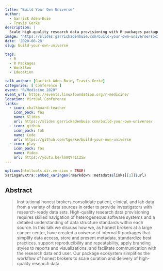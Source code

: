 ```yaml
---
title: "Build Your Own Universe"
author:
  - Garrick Aden-Buie
  - Travis Gerke
description: |
  Scale high-quality research data provisioning with R packages package.
image: "https://slides.garrickadenbuie.com/build-your-own-universe/social-card.png"
date: '2020-08-28'
slug: build-your-own-universe

tags:
  - R
  - R Packages
  - Workflow
  - Education

talk_author: [Garrick Aden-Buie, Travis Gerke]
categories: [ Conference ]
event: "R/Medicine 2020"
event_url: https://events.linuxfoundation.org/r-medicine/
location: Virtual Conference
links:
  - icon: chalkboard-teacher
    icon_pack: fas
    name: Slides
    url: https://slides.garrickadenbuie.com/build-your-own-universe/
  - icon: github
    icon_pack: fab
    name: Code
    url: https://github.com/tgerke/build-your-own-universe
  - icon: play
    icon_pack: fas
    name: Video
    url: https://youtu.be/lm0QYr1C2Sw
---
```


```r
options(htmltools.dir.version = TRUE)
xaringanExtra::embed_xaringan(rmarkdown::metadata$links[[1]]$url)
```

## Abstract

> Institutional honest brokers consolidate patient, clinical, and lab data from
> a variety of data sources in order to provide investigators with
> research-ready data sets. High-quality research data provisioning requires
> skilled navigation of heterogeneous software systems and a detailed
> understanding of data structure standards within each source. In this talk we
> discuss how we, as honest brokers at a large cancer center, have created a
> universe of internal R packages that simplify data access, store and present
> metadata, standardize best practices, support reproducibility and
> repeatability, apply branding styles to reports and visualizations, and
> facilitate communication with the research data end user. Our package
> ecosystem simplifies the workflow of honest brokers to scale curation and
> delivery of high-quality research data.
